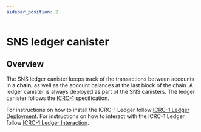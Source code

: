 ```yaml
---
sidebar_position: 2
---
```

# SNS ledger canister
## Overview

The SNS ledger canister keeps track of the transactions between accounts in a **chain**,
as well as the account balances at the last block of the chain.
A ledger canister is always deployed as part of the SNS canisters. 
The ledger canister follows the [ICRC-1](https://github.com/dfinity/ICRC-1) specification.

For instructions on how to install the ICRC-1 Ledger follow [ICRC-1 Ledger Deployment](/docs/current/developer-docs/defi/icrc-1/icrc1-ledger-setup).
For instructions on how to interact with the ICRC-1 Ledger follow [ICRC-1 Ledger Interaction](/docs/current/developer-docs/defi/icrc1/using-icrc1-ledger).